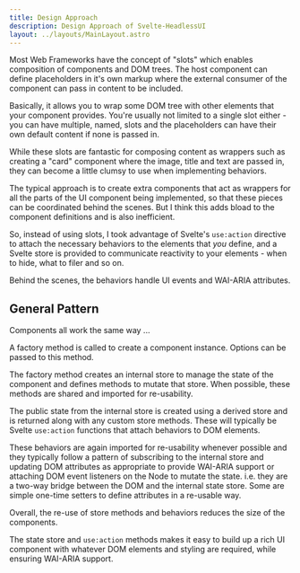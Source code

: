 ```yaml
---
title: Design Approach
description: Design Approach of Svelte-HeadlessUI
layout: ../layouts/MainLayout.astro
---
```


Most Web Frameworks have the concept of "slots" which enables composition of components and DOM trees. The host component can define placeholders in it's own markup where the external consumer of the component can pass in content to be included.

Basically, it allows you to wrap some DOM tree with other elements that your component provides. You're usually not limited to a single slot either - you can have multiple, named, slots and the placeholders can have their own default content if none is passed in.

While these slots are fantastic for composing content as wrappers such as creating a "card" component where the image, title and text are passed in, they can become a little clumsy to use when implementing behaviors.

The typical approach is to create extra components that act as wrappers for all the parts of the UI component being implemented, so that these pieces can be coordinated behind the scenes. But I think this adds bload to the component definitions and is also inefficient.

So, instead of using slots, I took advantage of Svelte's `use:action` directive to attach the necessary behaviors to the elements that _you_ define, and a Svelte store is provided to communicate reactivity to your elements - when to hide, what to filer and so on.

Behind the scenes, the behaviors handle UI events and WAI-ARIA attributes.

## General Pattern

Components all work the same way ...

A factory method is called to create a component instance. Options can be passed to this method.

The factory method creates an internal store to manage the state of the component and defines methods to mutate that store. When possible, these methods are shared and imported for re-usability.

The public state from the internal store is created using a derived store and is returned along with any custom store methods. These will typically be Svelte `use:action` functions that attach behaviors to DOM elements.

These behaviors are again imported for re-usability whenever possible and they typically follow a pattern of subscribing to the internal store and updating DOM attributes as appropriate to provide WAI-ARIA support or attaching DOM event listeners on the Node to mutate the state. i.e. they are a two-way bridge between the DOM and the internal state store. Some are simple one-time setters to define attributes in a re-usable way.

Overall, the re-use of store methods and behaviors reduces the size of the components.

The state store and `use:action` methods makes it easy to build up a rich UI component with whatever DOM elements and styling are required, while ensuring WAI-ARIA support.

